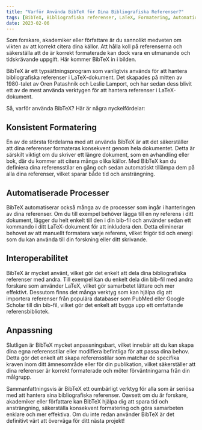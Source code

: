 ```yaml
---
title: "Varför Använda BibTeX för Dina Bibliografiska Referenser?"
tags: [BibTeX, Bibliografiska referenser, LaTeX, Formatering, Automation, Interoperabilitet, Anpassning, Forskning, Skrivande, Publikation]
date: 2023-02-06
---
```


Som forskare, akademiker eller författare är du sannolikt medveten om vikten av att korrekt citera dina källor. Att hålla koll på referenserna och säkerställa att de är korrekt formaterade kan dock vara en utmanande och tidskrävande uppgift. Här kommer BibTeX in i bilden.

BibTeX är ett typsättningsprogram som vanligtvis används för att hantera bibliografiska referenser i LaTeX-dokument. Det skapades på mitten av 1980-talet av Oren Patashnik och Leslie Lamport, och har sedan dess blivit ett av de mest använda verktygen för att hantera referenser i LaTeX-dokument.


<CiteDrive />

Så, varför använda BibTeX? Här är några nyckelfördelar:

## Konsistent Formatering

En av de största fördelarna med att använda BibTeX är att det säkerställer att dina referenser formateras konsekvent genom hela dokumentet. Detta är särskilt viktigt om du skriver ett längre dokument, som en avhandling eller bok, där du kommer att citera många olika källor. Med BibTeX kan du definiera dina referensstilar en gång och sedan automatiskt tillämpa dem på alla dina referenser, vilket sparar både tid och ansträngning.

## Automatiserade Processer

BibTeX automatiserar också många av de processer som ingår i hanteringen av dina referenser. Om du till exempel behöver lägga till en ny referens i ditt dokument, lägger du helt enkelt till den i din bib-fil och använder sedan ett kommando i ditt LaTeX-dokument för att inkludera den. Detta eliminerar behovet av att manuellt formatera varje referens, vilket frigör tid och energi som du kan använda till din forskning eller ditt skrivande.

## Interoperabilitet

BibTeX är mycket använt, vilket gör det enkelt att dela dina bibliografiska referenser med andra. Till exempel kan du enkelt dela din bib-fil med andra forskare som använder LaTeX, vilket gör samarbetet lättare och mer effektivt. Dessutom finns det många verktyg som kan hjälpa dig att importera referenser från populära databaser som PubMed eller Google Scholar till din bib-fil, vilket gör det enkelt att bygga upp ett omfattande referensbibliotek.

## Anpassning

Slutligen är BibTeX mycket anpassningsbart, vilket innebär att du kan skapa dina egna referensstilar eller modifiera befintliga för att passa dina behov. Detta gör det enkelt att skapa referensstilar som matchar de specifika kraven inom ditt ämnesområde eller för din publikation, vilket säkerställer att dina referenser är korrekt formaterade och möter förväntningarna från din målgrupp.

Sammanfattningsvis är BibTeX ett oumbärligt verktyg för alla som är seriösa med att hantera sina bibliografiska referenser. Oavsett om du är forskare, akademiker eller författare kan BibTeX hjälpa dig att spara tid och ansträngning, säkerställa konsekvent formatering och göra samarbeten enklare och mer effektiva. Om du inte redan använder BibTeX är det definitivt värt att överväga för ditt nästa projekt!
